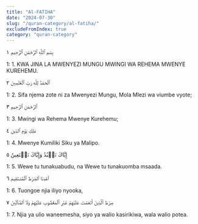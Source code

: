 ```yaml
---
title: "Al-FATIHA"
date: "2024-07-30"
slug: "/quran-category/al-fatiha/"
excludeFromIndex: true
category: "quran-category"
---
```


 بِسۡمِ ٱللَّهِ ٱلرَّحۡمَٰنِ ٱلرَّحِيمِ ١ 

1: 1. KWA JINA LA MWENYEZI MUNGU MWINGI WA REHEMA MWENYE KUREHEMU.

ٱلۡحَمۡدُ لِلَّهِ رَبِّ ٱلۡعَٰلَمِينَ ٢ 

1: 2. Sifa njema zote ni za Mwenyezi Mungu, Mola Mlezi wa viumbe vyote; 

ٱلرَّحۡمَٰنِ ٱلرَّحِيمِ ٣ 

1: 3. Mwingi wa Rehema Mwenye Kurehemu; 

مَٰلِكِ يَوۡمِ ٱلدِّينِ ٤ 

1: 4. Mwenye Kumiliki Siku ya Malipo. 

إِيَّاكَ نَعۡبُدُ وَإِيَّاكَ نَسۡتَعِينُ ٥ 

1: 5. Wewe tu tunakuabudu, na Wewe tu tunakuomba msaada. 

ٱهۡدِنَا ٱلصِّرَٰطَ ٱلۡمُسۡتَقِيمَ ٦ 

1: 6. Tuongoe njia iliyo nyooka, 

صِرَٰطَ ٱلَّذِينَ أَنۡعَمۡتَ عَلَيۡهِمۡ غَيۡرِ ٱلۡمَغۡضُوبِ عَلَيۡهِمۡ وَلَا ٱلضَّآلِّينَ ٧ 

1: 7. Njia ya ulio waneemesha, siyo ya walio kasirikiwa, wala walio potea. 



